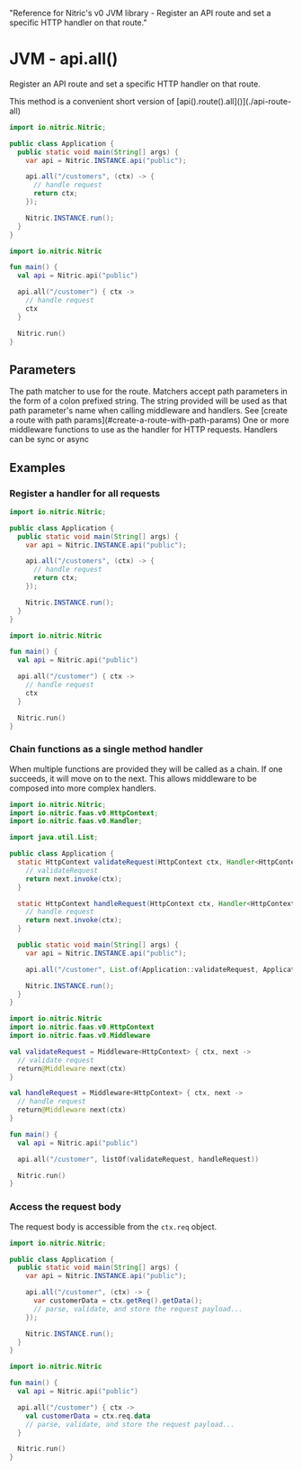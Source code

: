   "Reference for Nitric's v0 JVM library - Register an API route and set a specific HTTP handler on that route."

# JVM - api.all()

Register an API route and set a specific HTTP handler on that route.

<Note>
  This method is a convenient short version of
  [api().route().all]()](./api-route-all)
</Note>

<CodeWithTabs>

```java !!tabs Java
import io.nitric.Nitric;

public class Application {
  public static void main(String[] args) {
    var api = Nitric.INSTANCE.api("public");

    api.all("/customers", (ctx) -> {
      // handle request
      return ctx;
    });

    Nitric.INSTANCE.run();
  }
}
```

```kotlin !!tabs Kotlin
import io.nitric.Nitric

fun main() {
  val api = Nitric.api("public")

  api.all("/customer") { ctx ->
    // handle request
    ctx
  }

  Nitric.run()
}
```

</CodeWithTabs>

## Parameters

<Properties>
  <Property name="match" required type="String">
    The path matcher to use for the route. Matchers accept path parameters in
    the form of a colon prefixed string. The string provided will be used as
    that path parameter's name when calling middleware and handlers. See [create
    a route with path params](#create-a-route-with-path-params)
  </Property>
  <Property
    name="middleware"
    required
    type="HttpMiddleware or List<HttpMiddleware>"
  >
    One or more middleware functions to use as the handler for HTTP requests.
    Handlers can be sync or async
  </Property>
</Properties>

## Examples

### Register a handler for all requests

<CodeWithTabs>

```java !!tabs Java
import io.nitric.Nitric;

public class Application {
  public static void main(String[] args) {
    var api = Nitric.INSTANCE.api("public");

    api.all("/customers", (ctx) -> {
      // handle request
      return ctx;
    });

    Nitric.INSTANCE.run();
  }
}
```

```kotlin !!tabs Kotlin
import io.nitric.Nitric

fun main() {
  val api = Nitric.api("public")

  api.all("/customer") { ctx ->
    // handle request
    ctx
  }

  Nitric.run()
}
```

</CodeWithTabs>

### Chain functions as a single method handler

When multiple functions are provided they will be called as a chain. If one succeeds, it will move on to the next. This allows middleware to be composed into more complex handlers.

<CodeWithTabs>

```java !!tabs Java
import io.nitric.Nitric;
import io.nitric.faas.v0.HttpContext;
import io.nitric.faas.v0.Handler;

import java.util.List;

public class Application {
  static HttpContext validateRequest(HttpContext ctx, Handler<HttpContext> next) {
    // validateRequest
    return next.invoke(ctx);
  }

  static HttpContext handleRequest(HttpContext ctx, Handler<HttpContext> next) {
    // handle request
    return next.invoke(ctx);
  }

  public static void main(String[] args) {
    var api = Nitric.INSTANCE.api("public");

    api.all("/customer", List.of(Application::validateRequest, Application::handleRequest));

    Nitric.INSTANCE.run();
  }
}
```

```kotlin !!tabs Kotlin
import io.nitric.Nitric
import io.nitric.faas.v0.HttpContext
import io.nitric.faas.v0.Middleware

val validateRequest = Middleware<HttpContext> { ctx, next ->
  // validate request
  return@Middleware next(ctx)
}

val handleRequest = Middleware<HttpContext> { ctx, next ->
  // handle request
  return@Middleware next(ctx)
}

fun main() {
  val api = Nitric.api("public")

  api.all("/customer", listOf(validateRequest, handleRequest))

  Nitric.run()
}
```

</CodeWithTabs>

### Access the request body

The request body is accessible from the `ctx.req` object.

<CodeWithTabs>

```java !!tabs Java
import io.nitric.Nitric;

public class Application {
  public static void main(String[] args) {
    var api = Nitric.INSTANCE.api("public");

    api.all("/customer", (ctx) -> {
      var customerData = ctx.getReq().getData();
      // parse, validate, and store the request payload...
    });

    Nitric.INSTANCE.run();
  }
}
```

```kotlin !!tabs Kotlin
import io.nitric.Nitric

fun main() {
  val api = Nitric.api("public")

  api.all("/customer") { ctx ->
    val customerData = ctx.req.data
    // parse, validate, and store the request payload...
  }

  Nitric.run()
}
```

</CodeWithTabs>
